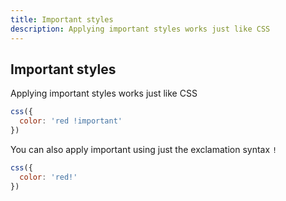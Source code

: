 ```yaml
---
title: Important styles
description: Applying important styles works just like CSS
---
```


## Important styles

Applying important styles works just like CSS

```js
css({
  color: 'red !important'
})
```

You can also apply important using just the exclamation syntax `!`

```js
css({
  color: 'red!'
})
```
